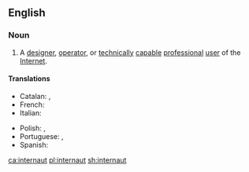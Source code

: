 {{also|Internaut}}
==English==

===Noun===
{{wikipedia}}
{{en-noun}}

# A [[designer]], [[operator]], or [[technically]] [[capable]] [[professional]] [[user]] of the [[Internet]].

====Translations====
{{trans-top|internaut}}
* Catalan: {{t+|ca|internauta|m|f}}, {{t+|ca|cibernauta|m|f}}
* French: {{t+|fr|internaute|m|f}}
* Italian: {{t+|it|internauta|m|f}}
{{trans-mid}}
* Polish: {{t+|pl|internauta|m}}, {{t+|pl|internautka|f}}
* Portuguese: {{t+|pt|internauta|m|f}}, {{t|pt|cibernauta|m|f}}
* Spanish: {{t+|es|cibernauta|m|f}}
{{trans-bottom}}

[[ca:internaut]]
[[pl:internaut]]
[[sh:internaut]]